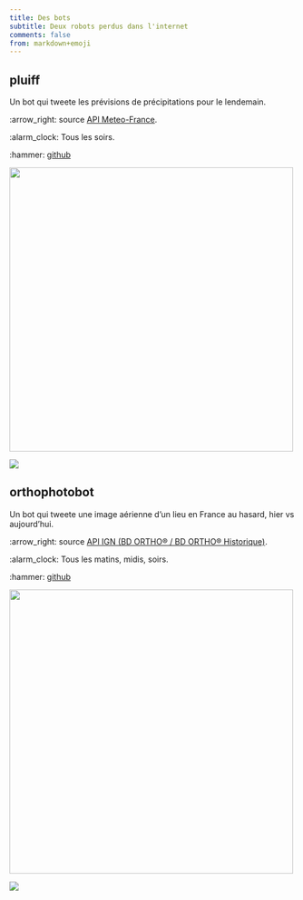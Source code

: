 ```yaml
---
title: Des bots
subtitle: Deux robots perdus dans l'internet
comments: false
from: markdown+emoji
---
```


## pluiff

Un bot qui tweete les prévisions de précipitations pour le lendemain.

:arrow_right: source [API Meteo-France](https://donneespubliques.meteofrance.fr/).

:alarm_clock: Tous les soirs.

:hammer: [github](https://github.com/mtmx/pluiff)


![](images/echantillon_pluiff.png){fig-alt="Pluiff" fig-align="center" width="500"}

<!-- badges: start -->
[![](https://img.shields.io/twitter/url/https/twitter.com/pluiff.svg?style=social&label=Follow%20%40pluiff)](https://twitter.com/pluiff)

## orthophotobot

Un bot qui tweete une image aérienne d'un lieu en France au hasard, hier vs aujourd'hui.

:arrow_right: source [API IGN (BD ORTHO® / BD ORTHO® Historique)](https://geoservices.ign.fr/services-web-experts).

:alarm_clock: Tous les matins, midis, soirs.

:hammer: [github](https://github.com/mtmx/orthophotobot)


![](images/orthophoto_poi.gif){fig-alt="orthophoto" fig-align="center" width="500"}

[![](https://img.shields.io/twitter/url/https/twitter.com/orthophotobot.svg?style=social&label=Follow%20%40orthophotobot)](https://twitter.com/orthophotobot)


